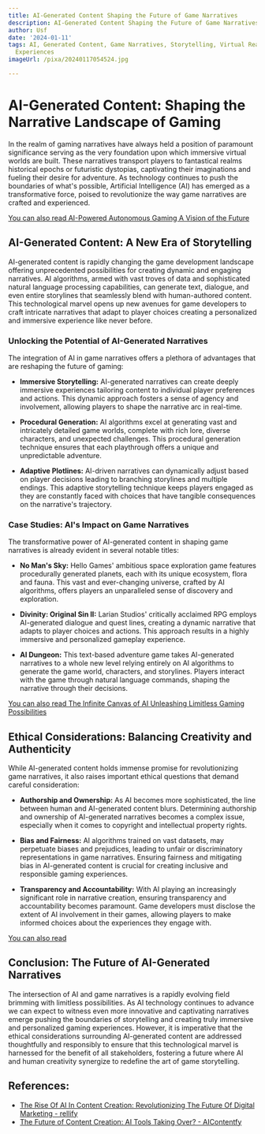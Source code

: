 ```yaml
---
title: AI-Generated Content Shaping the Future of Game Narratives
description: AI-Generated Content Shaping the Future of Game Narratives
author: Usf
date: '2024-01-11'
tags: AI, Generated Content, Game Narratives, Storytelling, Virtual Reality, Immersive
  Experiences
imageUrl: /pixa/20240117054524.jpg

---
```

# AI-Generated Content: Shaping the Narrative Landscape of  Gaming

In the realm of gaming narratives  have always held a position of paramount significance serving as the very foundation upon which immersive virtual worlds  are built. These narratives transport players to fantastical realms historical epochs or futuristic dystopias,  captivating their imaginations and fueling their desire for adventure. As technology continues to push the boundaries of what's possible, Artificial Intelligence (AI) has emerged  as a transformative force, poised to revolutionize the way game narratives are crafted and experienced.

[You can also read AI-Powered Autonomous Gaming A Vision  of the Future](AI-Powered%20Autonomous%20Gaming%20A%20Vision%20of%20the%20Future)


## AI-Generated Content: A  New Era of Storytelling

AI-generated content is rapidly changing the game development landscape offering unprecedented  possibilities for creating dynamic and engaging narratives. AI algorithms, armed with vast troves of data  and  sophisticated natural language processing capabilities, can  generate text, dialogue, and even entire storylines that seamlessly blend  with  human-authored content. This technological marvel opens up new avenues for game developers to craft intricate narratives that adapt  to player  choices creating a personalized and immersive experience like never before.

### Unlocking the Potential of AI-Generated Narratives

The integration of AI in game narratives  offers a plethora of advantages that are reshaping the future of gaming:

- **Immersive Storytelling:** AI-generated narratives can create deeply immersive experiences tailoring content to individual player preferences and  actions. This dynamic approach fosters a sense of agency and  involvement, allowing players to shape the narrative arc in real-time.

- **Procedural Generation:** AI algorithms excel at  generating vast and intricately detailed  game worlds,  complete with rich lore, diverse characters, and unexpected challenges. This procedural generation technique ensures that each playthrough offers a unique and unpredictable adventure.

- **Adaptive Plotlines:** AI-driven narratives can dynamically adjust based on player decisions leading to branching storylines and  multiple endings. This adaptive storytelling  technique keeps players engaged as they are constantly faced  with  choices that have tangible consequences on  the narrative's trajectory.

###  Case Studies: AI's Impact on Game Narratives

The transformative power of AI-generated content in shaping game narratives  is already evident in  several notable titles:

- **No Man's Sky:**  Hello Games' ambitious space  exploration game  features procedurally generated planets, each with its unique ecosystem, flora and fauna. This vast and ever-changing universe, crafted by AI  algorithms, offers players an unparalleled sense of discovery and exploration.

- **Divinity: Original Sin II:** Larian Studios' critically acclaimed RPG employs  AI-generated dialogue and quest lines, creating a dynamic narrative that adapts to player choices and actions.  This approach results in a highly immersive and personalized gameplay experience.

- **AI Dungeon:** This text-based adventure game takes AI-generated narratives to a whole new  level relying entirely on AI algorithms  to generate the  game  world,  characters, and storylines.  Players interact with  the game through natural language commands, shaping the narrative through  their decisions.

[You can also  read The Infinite Canvas of AI Unleashing Limitless Gaming  Possibilities](The%20Infinite%20Canvas%20of%20AI%20Unleashing%20Limitless%20Gaming%20Possibilities)


## Ethical Considerations: Balancing Creativity and Authenticity

While AI-generated content  holds immense promise for revolutionizing game narratives, it also raises important ethical questions that demand careful consideration:

- **Authorship and Ownership:** As AI becomes more sophisticated, the line  between human and AI-generated  content  blurs. Determining authorship and ownership of AI-generated  narratives becomes  a  complex issue, especially when it comes to copyright and intellectual property rights.

- **Bias  and Fairness:** AI algorithms trained  on vast datasets, may perpetuate biases and prejudices,  leading to unfair or discriminatory representations in game narratives. Ensuring fairness and mitigating bias in AI-generated content is crucial for  creating inclusive and responsible gaming experiences.

- **Transparency and Accountability:** With AI playing an increasingly significant role in narrative creation, ensuring transparency and accountability becomes paramount. Game developers must disclose the extent of AI involvement in their games, allowing players to make  informed choices about the experiences  they engage with.

[You can also read ]()


## Conclusion: The Future of AI-Generated Narratives

The  intersection of  AI and game narratives is a  rapidly evolving field brimming with limitless possibilities. As AI technology continues to advance we can expect to witness even more innovative and captivating narratives emerge pushing the  boundaries of storytelling and creating  truly immersive and  personalized gaming experiences. However, it  is imperative  that the ethical  considerations surrounding AI-generated content are  addressed thoughtfully and responsibly to ensure that this technological marvel is harnessed for the benefit of all stakeholders,  fostering a future where  AI and human creativity synergize to redefine the art  of game storytelling.

## References:
- [The Rise Of AI In Content Creation: Revolutionizing The Future Of Digital Marketing - rellify](https://rellify.com/blog/the-rise-of-ai-in-content-creation-revolutionizing-the-future-of-digital-marketing/)
- [The Future of Content Creation: AI Tools Taking Over? - AIContentfy](https://aicontentfy.com/en/blog/future-of-content-creation-ai-tools-taking-over)
